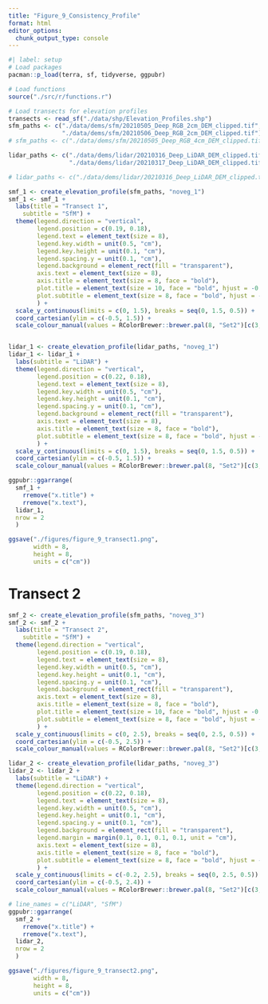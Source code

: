 ```yaml
---
title: "Figure_9_Consistency_Profile"
format: html
editor_options: 
  chunk_output_type: console
---
```

```r
#| label: setup
# Load packages
pacman::p_load(terra, sf, tidyverse, ggpubr)

# Load functions
source("./src/r/functions.r")

# Load transects for elevation profiles
transects <- read_sf("./data/shp/Elevation_Profiles.shp")
sfm_paths <- c("./data/dems/sfm/20210505_Deep_RGB_2cm_DEM_clipped.tif",
               "./data/dems/sfm/20210506_Deep_RGB_2cm_DEM_clipped.tif")
# sfm_paths <- c("./data/dems/sfm/20210505_Deep_RGB_4cm_DEM_clipped.tif")

lidar_paths <- c("./data/dems/lidar/20210316_Deep_LiDAR_DEM_clipped.tif",
                 "./data/dems/lidar/20210317_Deep_LiDAR_DEM_clipped.tif")

# lidar_paths <- c("./data/dems/lidar/20210316_Deep_LiDAR_DEM_clipped.tif")
```

```r
smf_1 <- create_elevation_profile(sfm_paths, "noveg_1")
smf_1 <- smf_1 +
  labs(title = "Transect 1",
    subtitle = "SfM") +
  theme(legend.direction = "vertical",
        legend.position = c(0.19, 0.18),
        legend.text = element_text(size = 8),
        legend.key.width = unit(0.5, "cm"),
        legend.key.height = unit(0.1, "cm"),
        legend.spacing.y = unit(0.1, "cm"),
        legend.background = element_rect(fill = "transparent"),
        axis.text = element_text(size = 8),
        axis.title = element_text(size = 8, face = "bold"),
        plot.title = element_text(size = 10, face = "bold", hjust = -0.080),
        plot.subtitle = element_text(size = 8, face = "bold", hjust = -0.073)
        ) +
  scale_y_continuous(limits = c(0, 1.5), breaks = seq(0, 1.5, 0.5)) +
  coord_cartesian(ylim = c(-0.5, 1.5)) +
  scale_colour_manual(values = RColorBrewer::brewer.pal(8, "Set2")[c(3,5)], labels = c('5th May 2021', '6th May 2021'))


lidar_1 <- create_elevation_profile(lidar_paths, "noveg_1")
lidar_1 <- lidar_1 +
  labs(subtitle = "LiDAR") +
  theme(legend.direction = "vertical",
        legend.position = c(0.22, 0.18),
        legend.text = element_text(size = 8),
        legend.key.width = unit(0.5, "cm"),
        legend.key.height = unit(0.1, "cm"),
        legend.spacing.y = unit(0.1, "cm"),
        legend.background = element_rect(fill = "transparent"),
        axis.text = element_text(size = 8),
        axis.title = element_text(size = 8, face = "bold"),
        plot.subtitle = element_text(size = 8, face = "bold", hjust = -0.073)
        ) +
  scale_y_continuous(limits = c(0, 1.5), breaks = seq(0, 1.5, 0.5)) +
  coord_cartesian(ylim = c(-0.5, 1.5)) +
  scale_colour_manual(values = RColorBrewer::brewer.pal(8, "Set2")[c(3,5)], labels = c('16th March 2021', '17th March 2021'))

ggpubr::ggarrange(
  smf_1 +
    rremove("x.title") +
    rremove("x.text"),
  lidar_1, 
  nrow = 2
  )
```


```r
ggsave("./figures/figure_9_transect1.png",
       width = 8,
       height = 8,
       units = c("cm"))
```

# Transect 2

```r
smf_2 <- create_elevation_profile(sfm_paths, "noveg_3")
smf_2 <- smf_2 +
  labs(title = "Transect 2",
    subtitle = "SfM") +
  theme(legend.direction = "vertical",
        legend.position = c(0.19, 0.18),
        legend.text = element_text(size = 8),
        legend.key.width = unit(0.5, "cm"),
        legend.key.height = unit(0.1, "cm"),
        legend.spacing.y = unit(0.1, "cm"),
        legend.background = element_rect(fill = "transparent"),
        axis.text = element_text(size = 8),
        axis.title = element_text(size = 8, face = "bold"),
        plot.title = element_text(size = 10, face = "bold", hjust = -0.080),
        plot.subtitle = element_text(size = 8, face = "bold", hjust = -0.073)
        ) +
  scale_y_continuous(limits = c(0, 2.5), breaks = seq(0, 2.5, 0.5)) +
  coord_cartesian(ylim = c(-0.5, 2.5)) +
  scale_colour_manual(values = RColorBrewer::brewer.pal(8, "Set2")[c(3,5)], labels = c('5th May 2021', '6th May 2021'))

lidar_2 <- create_elevation_profile(lidar_paths, "noveg_3")
lidar_2 <- lidar_2 +
  labs(subtitle = "LiDAR") +
  theme(legend.direction = "vertical",
        legend.position = c(0.22, 0.18),
        legend.text = element_text(size = 8),
        legend.key.width = unit(0.5, "cm"),
        legend.key.height = unit(0.1, "cm"),
        legend.spacing.y = unit(0.1, "cm"),
        legend.background = element_rect(fill = "transparent"),
        legend.margin = margin(0.1, 0.1, 0.1, 0.1, unit = "cm"),
        axis.text = element_text(size = 8),
        axis.title = element_text(size = 8, face = "bold"),
        plot.subtitle = element_text(size = 8, face = "bold", hjust = -0.073)
        ) +
  scale_y_continuous(limits = c(-0.2, 2.5), breaks = seq(0, 2.5, 0.5)) +
  coord_cartesian(ylim = c(-0.5, 2.4)) +
  scale_colour_manual(values = RColorBrewer::brewer.pal(8, "Set2")[c(3,5)], labels = c('16th March 2021', '17th March 2021'))

# line_names = c("LiDAR", "SfM")
ggpubr::ggarrange(
  smf_2 +
    rremove("x.title") +
    rremove("x.text"),
  lidar_2, 
  nrow = 2
  )

ggsave("./figures/figure_9_transect2.png",
       width = 8,
       height = 8,
       units = c("cm"))
```


